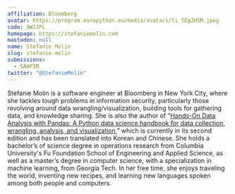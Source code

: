 ```yaml
---
affiliation: Bloomberg
avatar: https://program.europython.eu/media/avatars/li_7EgJHSM.jpeg
code: 9WJJPL
homepage: https://stefaniemolin.com
mastodon: null
name: Stefanie Molin
slug: stefanie-molin
submissions:
  - SAWP3R
twitter: "@StefanieMolin"
---
```


Stefanie Molin is a software engineer at Bloomberg in New York City, where she
tackles tough problems in information security, particularly those revolving
around data wrangling/visualization, building tools for gathering data, and
knowledge sharing. She is also the author of
“[Hands-On Data Analysis with Pandas: A Python data science handbook for data collection, wrangling, analysis, and visualization](https://www.amazon.com/Hands-Data-Analysis-Pandas-visualization/dp/1800563450),”
which is currently in its second edition and has been translated into Korean and
Chinese. She holds a bachelor’s of science degree in operations research from
Columbia University's Fu Foundation School of Engineering and Applied Science,
as well as a master’s degree in computer science, with a specialization in
machine learning, from Georgia Tech. In her free time, she enjoys traveling the
world, inventing new recipes, and learning new languages spoken among both
people and computers.
